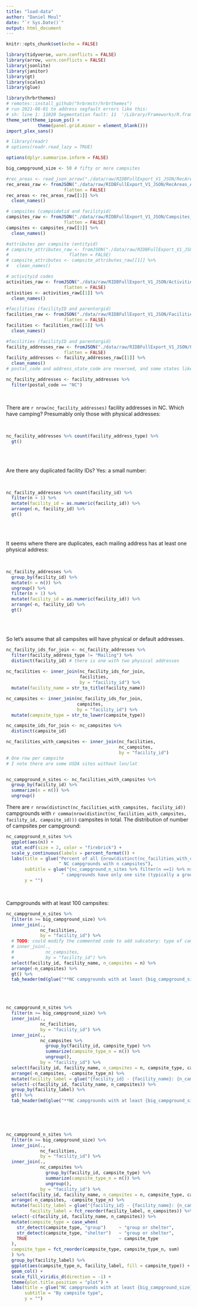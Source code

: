 ```yaml
---
title: "load-data"
author: "Daniel Moul"
date: "`r Sys.Date()`"
output: html_document
---
```


```r
knitr::opts_chunk$set(echo = FALSE)

library(tidyverse, warn.conflicts = FALSE)
library(arrow, warn.conflicts = FALSE)
library(jsonlite)
library(janitor)
library(gt)
library(scales)
library(glue)

library(hrbrthemes)
# remotes::install_github("hrbrmstr/hrbrthemes")
# run 2021-08-01 to address segfault errors like this:
# sh: line 1: 11020 Segmentation fault: 11  '/Library/Frameworks/R.framework/Versions/4.1/Resources/library/Rttf2pt1/exec//ttf2pt1' -a -GfAe '/Library/Frameworks/R.framework/Versions/4.1/Resources/library/hrbrthemes/fonts/roboto-condensed/RobotoCondensed-Bold.ttf' '/var/folders/0j/hjw8sflx19l6rw4s1l68qq640000gn/T//RtmpGN3PSJ/fonts/RobotoCondensed-Bold' 2>&1
theme_set(theme_ipsum_ps() + 
            theme(panel.grid.minor = element_blank()))
import_plex_sans()

# library(readr)
# options(readr.read_lazy = TRUE)

options(dplyr.summarise.inform = FALSE)

big_campground_size <- 50 # fifty or more campsites

```

```r
#rec_areas <- read_json_arrow("./data/raw/RIDBFullExport_V1_JSON/RecAreas_API_v1.json")
rec_areas_raw <- fromJSON("./data/raw/RIDBFullExport_V1_JSON/RecAreas_API_v1.json",
                      flatten = FALSE)
rec_areas <- rec_areas_raw[[1]] %>%
  clean_names()

# campsites (campsidetid and facilityid)
campsites_raw <- fromJSON("./data/raw/RIDBFullExport_V1_JSON/Campsites_API_v1.json",
                      flatten = FALSE)
campsites <- campsites_raw[[1]] %>%
  clean_names()

#attributes per campsite (entityid)
# campsite_attributes_raw <- fromJSON("./data/raw/RIDBFullExport_V1_JSON/CampsiteAttributes_API_v1.json",
#                       flatten = FALSE)
# campsite_attributes <- campsite_attributes_raw[[1]] %>%
#   clean_names()

# activityid codes
activities_raw <- fromJSON("./data/raw/RIDBFullExport_V1_JSON/Activities_API_v1.json",
                      flatten = FALSE)
activities <- activities_raw[[1]] %>%
  clean_names()

#facilities (facilityID and parentorgid)
facilities_raw <- fromJSON("./data/raw/RIDBFullExport_V1_JSON/Facilities_API_v1.json",
                      flatten = FALSE)
facilities <- facilities_raw[[1]] %>%
  clean_names()

#facilities (facilityID and parentorgid)
facility_addresses_raw <- fromJSON("./data/raw/RIDBFullExport_V1_JSON/FacilityAddresses_API_v1.json",
                      flatten = FALSE)
facility_addresses <- facility_addresses_raw[[1]] %>%
  clean_names()
# postal_code and address_state_code are reversed, and some states like UTAH are not always abbreviated

nc_facility_addresses <- facility_addresses %>%
  filter(postal_code == "NC")

```

<br>

There are `r nrow(nc_facility_addresses)` facility addresses in NC. Which have camping? Presumably only those with physical addresses:

<br>

```r

nc_facility_addresses %>% count(facility_address_type) %>%
  gt()
```

<br><br>

Are there any duplicated facility IDs? Yes: a small number:

<br>

```r
nc_facility_addresses %>% count(facility_id) %>%
  filter(n > 1) %>%
  mutate(facility_id = as.numeric(facility_id)) %>%
  arrange(-n, facility_id) %>%
  gt()

```

<br><br>

It seems where there are duplicates, each mailing address has at least one physical address:

<br>

```r
nc_facility_addresses %>% 
  group_by(facility_id) %>%
  mutate(n = n()) %>%
  ungroup() %>%
  filter(n > 1) %>%
  mutate(facility_id = as.numeric(facility_id)) %>%
  arrange(-n, facility_id) %>%
  gt()
```

<br><br>

So let's assume that all campsites will have physical or default addresses.

```r
nc_facility_ids_for_join <- nc_facility_addresses %>%
  filter(facility_address_type != "Mailing") %>%
  distinct(facility_id) # there is one with two physical addresses
  
nc_facilities <- inner_join(nc_facility_ids_for_join,
                            facilities,
                            by = "facility_id") %>%
  mutate(facility_name = str_to_title(facility_name))

nc_campsites <- inner_join(nc_facility_ids_for_join,
                           campsites,
                           by = "facility_id") %>%
  mutate(campsite_type = str_to_lower(campsite_type))

nc_campsite_ids_for_join <- nc_campsites %>%
  distinct(campsite_id)

nc_facilities_with_campsites <- inner_join(nc_facilities,
                                           nc_campsites,
                                           by = "facility_id")
# One row per campsite
# I note there are some USDA sites without lon/lat


nc_campground_n_sites <- nc_facilities_with_campsites %>%
  group_by(facility_id) %>%
  summarize(n = n()) %>%
  ungroup() 

```

There are `r nrow(distinct(nc_facilities_with_campsites, facility_id))` campgrounds with `r comma(nrow(distinct(nc_facilities_with_campsites, facility_id, campsite_id)))` campsites in total.  The distribution of number of campsites per campground:

```r
nc_campground_n_sites %>% 
  ggplot(aes(n)) +
  stat_ecdf(size = 2, color = "firebrick") +
  scale_y_continuous(labels = percent_format()) +
  labs(title = glue("Percent of all {nrow(distinct(nc_facilities_with_campsites, facility_id))}", 
                    " NC campgrounds with n campsites"),
       subtitle = glue("{nc_campground_n_sites %>% filter(n ==1) %>% nrow()}",
                     " campgrounds have only one site (typically a group site)"),
       y = "")

```

<br>

Campgrounds with at least 100 campsites:

```r
nc_campground_n_sites %>%
  filter(n >= big_campground_size) %>%
  inner_join(.,
             nc_facilities,
             by = "facility_id") %>%
  # TODO: could modify the commented code to add subcatery: type of campsite
  # inner_join(.,
  #            nc_campsites,
  #            by = "facility_id") %>%
  select(facility_id, facility_name, n_campsites = n) %>%
  arrange(-n_campsites) %>%
  gt() %>%
  tab_header(md(glue("**NC campgrounds with at least {big_campground_size} campsites**")))
```

<br><br>

```r
nc_campground_n_sites %>%
  filter(n >= big_campground_size) %>%
  inner_join(.,
             nc_facilities,
             by = "facility_id") %>%
  inner_join(.,
             nc_campsites %>%
               group_by(facility_id, campsite_type) %>%
               summarize(campsite_type_n = n()) %>%
               ungroup(),
             by = "facility_id") %>%
  select(facility_id, facility_name, n_campsites = n, campsite_type, campsite_type_n) %>%
  arrange(-n_campsites, -campsite_type_n) %>%
  mutate(facility_label = glue("{facility_id} - {facility_name}: {n_campsites} sites")) %>%
  select(-c(facility_id, facility_name, n_campsites)) %>%
  group_by(facility_label) %>%
  gt() %>%
  tab_header(md(glue("**NC campgrounds with at least {big_campground_size} campsites**<br>With count by campsite type")))
  

```

<br><br>

```r
nc_campground_n_sites %>%
  filter(n >= big_campground_size) %>%
  inner_join(.,
             nc_facilities,
             by = "facility_id") %>%
  inner_join(.,
             nc_campsites %>%
               group_by(facility_id, campsite_type) %>%
               summarize(campsite_type_n = n()) %>%
               ungroup(),
             by = "facility_id") %>%
  select(facility_id, facility_name, n_campsites = n, campsite_type, campsite_type_n) %>%
  arrange(-n_campsites, -campsite_type_n) %>%
  mutate(facility_label = glue("{facility_id} - {facility_name}: {n_campsites} sites"),
         facility_label = fct_reorder(facility_label, n_campsites)) %>%
  select(-c(facility_id, facility_name, n_campsites)) %>%
  mutate(campsite_type = case_when(
    str_detect(campsite_type, "group")     ~ "group or shelter",
    str_detect(campsite_type, "shelter")   ~ "group or shelter",
    TRUE                                   ~ campsite_type
  ),
  campsite_type = fct_reorder(campsite_type, campsite_type_n, sum)
  ) %>%
  group_by(facility_label) %>%
  ggplot(aes(campsite_type_n, facility_label, fill = campsite_type)) +
  geom_col() +
  scale_fill_viridis_d(direction = -1) +
  theme(plot.title.position = "plot") +
  labs(title = glue("NC campgrounds with at least {big_campground_size} campsites"),
       subtitle = "By campsite type",
       y = "")

```

